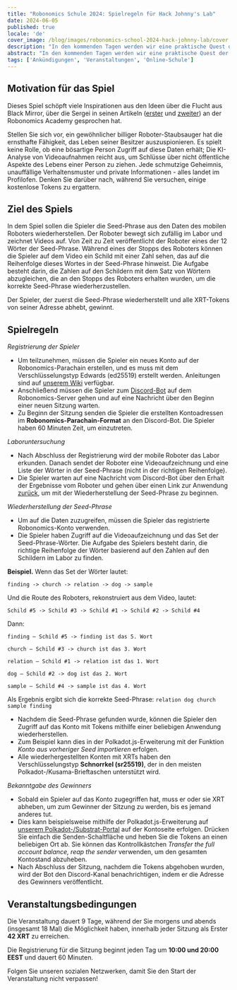 ```yaml
---
title: "Robonomics Schule 2024: Spielregeln für Hack Johnny's Lab"
date: 2024-06-05
published: true
locale: 'de'
cover_image: /blog/images/robonomics-school-2024-hack-johnny-lab/cover.jpeg
description: "In den kommenden Tagen werden wir eine praktische Quest der Robonomics Schule 2024 starten, bei der Sie sich wie ein echter Datenschutzverletzer fühlen und sogar 'Tokens stehlen' können. Interessiert? Schauen Sie sich die Regeln für das Spiel 'Hack Johnny's Lab' an!"
abstract: "In den kommenden Tagen werden wir eine praktische Quest der Robonomics Schule 2024 starten, bei der Sie sich wie ein echter Datenschutzverletzer fühlen und sogar 'Tokens stehlen' können. Interessiert? Schauen Sie sich die Regeln für das Spiel Hack Johnny's Lab an!"
tags: ['Ankündigungen', 'Veranstaltungen', 'Online-Schule']
---
```


## Motivation für das Spiel

Dieses Spiel schöpft viele Inspirationen aus den Ideen über die Flucht aus Black Mirror, über die Sergei in seinen Artikeln ([erster](https://robonomics.academy/en/learn/escape-from-black-mirror/overview/) und [zweiter](https://robonomics.academy/en/learn/school-2024-iot-vs-ai/overview/)) an der Robonomics Academy gesprochen hat.

Stellen Sie sich vor, ein gewöhnlicher billiger Roboter-Staubsauger hat die ernsthafte Fähigkeit, das Leben seiner Besitzer auszuspionieren. Es spielt keine Rolle, ob eine bösartige Person Zugriff auf diese Daten erhält; Die KI-Analyse von Videoaufnahmen reicht aus, um Schlüsse über nicht öffentliche Aspekte des Lebens einer Person zu ziehen. Jede schmutzige Geheimnis, unauffällige Verhaltensmuster und private Informationen - alles landet im Profilofen. Denken Sie darüber nach, während Sie versuchen, einige kostenlose Tokens zu ergattern.

## Ziel des Spiels

In dem Spiel sollen die Spieler die Seed-Phrase aus den Daten des mobilen Roboters wiederherstellen. Der Roboter bewegt sich zufällig im Labor und zeichnet Videos auf. Von Zeit zu Zeit veröffentlicht der Roboter eines der 12 Wörter der Seed-Phrase. Während eines der Stopps des Roboters können die Spieler auf dem Video ein Schild mit einer Zahl sehen, das auf die Reihenfolge dieses Wortes in der Seed-Phrase hinweist. Die Aufgabe besteht darin, die Zahlen auf den Schildern mit dem Satz von Wörtern abzugleichen, die an den Stopps des Roboters erhalten wurden, um die korrekte Seed-Phrase wiederherzustellen.

Der Spieler, der zuerst die Seed-Phrase wiederherstellt und alle XRT-Tokens von seiner Adresse abhebt, gewinnt.

## Spielregeln

*Registrierung der Spieler*

- Um teilzunehmen, müssen die Spieler ein neues Konto auf der Robonomics-Parachain erstellen, und es muss mit dem Verschlüsselungstyp Edwards (ed25519) erstellt werden. Anleitungen sind auf [unserem Wiki](https://wiki.robonomics.network/docs/create-account-in-dapp/) verfügbar.
- Anschließend müssen die Spieler zum [Discord-Bot](https://discordapp.com/channels/803947358492557312/1245395009964871772) auf dem Robonomics-Server gehen und auf eine Nachricht über den Beginn einer neuen Sitzung warten.
- Zu Beginn der Sitzung senden die Spieler die erstellten Kontoadressen im **Robonomics-Parachain-Format** an den Discord-Bot. Die Spieler haben 60 Minuten Zeit, um einzutreten.

*Laboruntersuchung*

- Nach Abschluss der Registrierung wird der mobile Roboter das Labor erkunden. Danach sendet der Roboter eine Videoaufzeichnung und eine Liste der Wörter in der Seed-Phrase (nicht in der richtigen Reihenfolge).
- Die Spieler warten auf eine Nachricht vom Discord-Bot über den Erhalt der Ergebnisse vom Roboter und gehen über einen Link zur Anwendung [zurück](https://robonomics.academy/en/demoapps/johnnyb-lab/), um mit der Wiederherstellung der Seed-Phrase zu beginnen.

*Wiederherstellung der Seed-Phrase*

- Um auf die Daten zuzugreifen, müssen die Spieler das registrierte Robonomics-Konto verwenden.
- Die Spieler haben Zugriff auf die Videoaufzeichnung und das Set der Seed-Phrase-Wörter. Die Aufgabe des Spielers besteht darin, die richtige Reihenfolge der Wörter basierend auf den Zahlen auf den Schildern im Labor zu finden.

<TextCard alignContent="left">

**Beispiel.** Wenn das Set der Wörter lautet: 

`finding -> church -> relation -> dog -> sample`

Und die Route des Roboters, rekonstruiert aus dem Video, lautet: 

`Schild #5 -> Schild #3 -> Schild #1 -> Schild #2 -> Schild #4`

Dann:

`finding — Schild #5 -> finding ist das 5. Wort`

`church — Schild #3 -> church ist das 3. Wort`

`relation — Schild #1 -> relation ist das 1. Wort`

`dog — Schild #2 -> dog ist das 2. Wort`

`sample — Schild #4 -> sample ist das 4. Wort`

Als Ergebnis ergibt sich die korrekte Seed-Phrase: `relation dog church sample finding`

</TextCard>


- Nachdem die Seed-Phrase gefunden wurde, können die Spieler den Zugriff auf das Konto mit Tokens mithilfe einer beliebigen Anwendung wiederherstellen.
- Zum Beispiel kann dies in der Polkadot.js-Erweiterung mit der Funktion *Konto aus vorheriger Seed importieren* erfolgen.
- Alle wiederhergestellten Konten mit XRTs haben den Verschlüsselungstyp **Schnorrkel (sr25519)**, der in den meisten Polkadot-/Kusama-Brieftaschen unterstützt wird.


*Bekanntgabe des Gewinners*

- Sobald ein Spieler auf das Konto zugegriffen hat, muss er oder sie XRT abheben, um zum Gewinner der Sitzung zu werden, bis es jemand anderes tut.
- Dies kann beispielsweise mithilfe der Polkadot.js-Erweiterung auf [unserem Polkadot-/Substrat-Portal](https://polkadot.js.org/apps/?rpc=wss%3A%2F%2Fkusama.rpc.robonomics.network%2F#/accounts) auf der Kontoseite erfolgen. Drücken Sie einfach die Senden-Schaltfläche und heben Sie die Tokens an einen beliebigen Ort ab. Sie können das Kontrollkästchen *Transfer the full account balance, reap the sender* verwenden, um den gesamten Kontostand abzuheben.
- Nach Abschluss der Sitzung, nachdem die Tokens abgehoben wurden, wird der Bot den Discord-Kanal benachrichtigen, indem er die Adresse des Gewinners veröffentlicht.

## Veranstaltungsbedingungen

Die Veranstaltung dauert 9 Tage, während der Sie morgens und abends (insgesamt 18 Mal) die Möglichkeit haben, innerhalb jeder Sitzung als Erster **42 XRT** zu erreichen.

Die Registrierung für die Sitzung beginnt jeden Tag um **10:00 und 20:00 EEST** und dauert 60 Minuten.

Folgen Sie unseren sozialen Netzwerken, damit Sie den Start der Veranstaltung nicht verpassen!